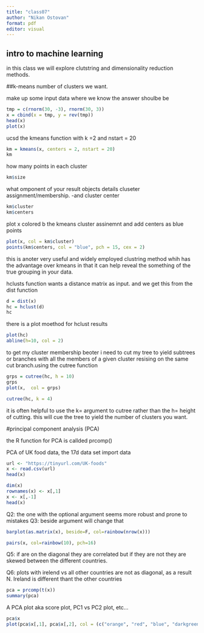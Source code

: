 ```yaml
---
title: "class07"
author: "Nikan Ostovan"
format: pdf
editor: visual
---
```


## intro to machine learning

in this class we will explore clutstring and dimensionality reduction methods. 

##k-means
number of clusters we want.

make up some input data where we know the answer shoulbe be
```r
tmp = c(rnorm(30, -3), rnorm(30, 3))
x = cbind(x = tmp, y = rev(tmp))
head(x)
plot(x)
```

ucsd the kmeans function with k =2 and nstart = 20
```r
km = kmeans(x, centers = 2, nstart = 20)
km
```

how many  points in each cluster
```r
km$size
```

what omponent of your result objects details cluseter assignment/membership.
-and cluster center

```r
km$cluster
km$centers
```

plot x colored b the kmeans cluster assinemnt and add centers as blue points

```r
plot(x, col = km$cluster)
points(km$centers, col = "blue", pch = 15, cex = 2)

```


this is anoter very useful and widely employed clustring method whih has the advantage over kmeans in that it can help reveal the something of the true grouping in your data. 

hclusts function wants a distance matrix as input. and we get this from the dist function
```r
d = dist(x)
hc = hclust(d)
hc
```
there is a plot moethod for hclust results

```r
plot(hc)
abline(h=10, col = 2)
```
to get my cluster membership beoter i need to cut my tree to yield subtrees or branches with all the members of a given cluster resising on the same cut branch.using the cutree function
```r
grps = cutree(hc, h = 10)
grps
plot(x,  col = grps)
```

```r
cutree(hc, k = 4)
```
it is often helpful to use the k= argument to cutree rather than the h= height of cutting. this will cue the tree to yield the number of clusters you want. 




#principal component analysis (PCA)

the R function for PCA is callded prcomp() 

PCA of UK food data, the 17d data set 
import data
```r
url <- "https://tinyurl.com/UK-foods"
x <- read.csv(url)
head(x)
```


```r
dim(x)
rownames(x) <- x[,1]
x <- x[,-1]
head(x)
```

Q2: the one with the optional argument seems more robust and prone to mistakes
Q3: beside argument will change that 


```r
barplot(as.matrix(x), beside=F, col=rainbow(nrow(x)))

pairs(x, col=rainbow(10), pch=16)
```
Q5: if are on the diagonal they are correlated but if they are not they are skewed between the different countries. 

Q6: plots with irelend vs all other countries are not as diagonal, as a result N. Ireland is different thant the other countries 

```r
pca = prcomp(t(x))
summary(pca)
```


A PCA plot aka score plot, PC1 vs PC2 plot, etc...

```r
pca$x
plot(pca$x[,1], pca$x[,2], col = (c("orange", "red", "blue", "darkgreen")), pch = 17)
```












